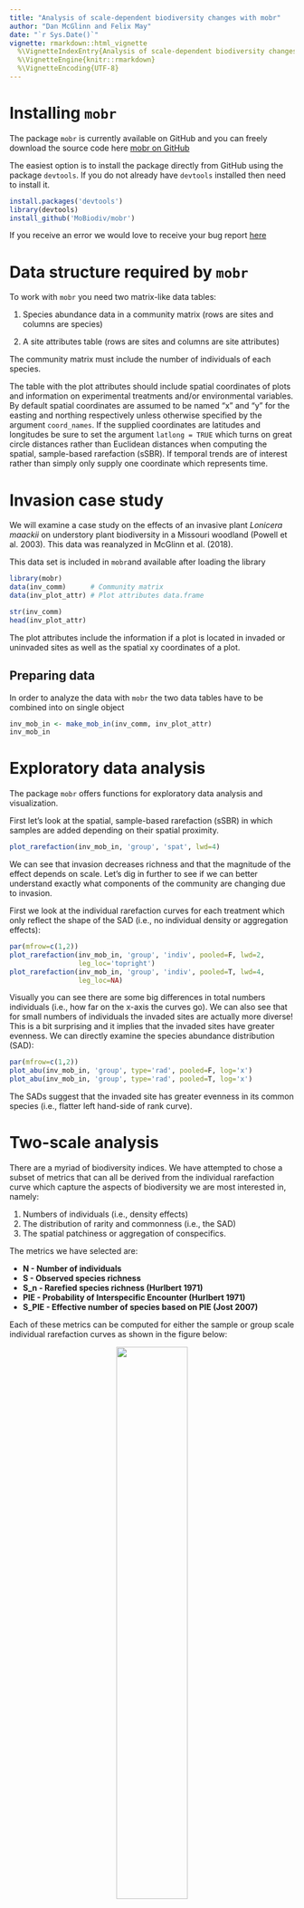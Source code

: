 ```yaml
---
title: "Analysis of scale-dependent biodiversity changes with mobr"
author: "Dan McGlinn and Felix May"
date: "`r Sys.Date()`"
vignette: rmarkdown::html_vignette
  %\VignetteIndexEntry{Analysis of scale-dependent biodiversity changes with mobr}
  %\VignetteEngine{knitr::rmarkdown}
  %\VignetteEncoding{UTF-8}
---
```

# Installing `mobr`

The package `mobr` is currently available on GitHub and you can freely download 
the source code here [mobr on GitHub](https://github.com/MoBiodiv/mobr)

The easiest option is to install the package directly from GitHub using the package `devtools`. If you do not already have `devtools` installed then need to install it.

```r
install.packages('devtools')
library(devtools)
install_github('MoBiodiv/mobr')
```

If you receive an error we would love to receive your bug report 
[here](https://github.com/MoBiodiv/mobr/issues)

# Data structure required by `mobr`

To work with `mobr` you need two matrix-like data tables:

1. Species abundance data in a community matrix (rows are sites and columns are species)

2. A site attributes table (rows are sites and columns are site attributes)

The community matrix must include the number of individuals of each species.

The table with the plot attributes should include spatial coordinates
of plots and information on experimental treatments and/or environmental variables.
By default spatial coordinates are assumed to be named "x" and "y" for the easting and
northing respectively unless otherwise specified by the argument `coord_names`. 
If the supplied coordinates are latitudes and longitudes be sure to set the 
argument `latlong = TRUE` which turns on great circle distances rather than 
Euclidean distances when computing the spatial, sample-based rarefaction (sSBR). 
If temporal trends are of interest rather than simply only supply one coordinate
which represents time. 

# Invasion case study

We will examine a case study on the effects of an
invasive plant _Lonicera maackii_ on understory plant biodiversity in a Missouri
woodland (Powell et al. 2003). This data was reanalyzed in McGlinn et al. (2018).

This data set is included in `mobr`and available after loading the library

```r
library(mobr)
data(inv_comm)      # Community matrix
data(inv_plot_attr) # Plot attributes data.frame
```

```r
str(inv_comm)
head(inv_plot_attr)
```

The plot attributes include the information if a plot is located in invaded or
uninvaded sites as well as the spatial xy coordinates of a plot.

## Preparing data

In order to analyze the data with `mobr` the two data tables have to be combined
into on single object

```r
inv_mob_in <- make_mob_in(inv_comm, inv_plot_attr)
inv_mob_in
```

# Exploratory data analysis

The package `mobr` offers functions for exploratory data analysis and visualization.

First let's look at the spatial, sample-based rarefaction (sSBR) in which samples are
added depending on their spatial proximity. 

```r
plot_rarefaction(inv_mob_in, 'group', 'spat', lwd=4)
```

We can see that invasion decreases richness and that the magnitude of the effect
depends on scale. Let's dig in further to see if we can better understand
exactly what components of the community are changing due to invasion.

First we look at the individual rarefaction curves for each treatment which
only reflect the shape of the SAD (i.e., no individual density or aggregation effects):

```r
par(mfrow=c(1,2))
plot_rarefaction(inv_mob_in, 'group', 'indiv', pooled=F, lwd=2,
                 leg_loc='topright')
plot_rarefaction(inv_mob_in, 'group', 'indiv', pooled=T, lwd=4,
                 leg_loc=NA)
```

Visually you can see there are some big differences in total numbers individuals
(i.e., how far on the x-axis the curves go). We can also see that for small 
numbers of individuals the invaded sites are actually more diverse! This is 
a bit surprising and it implies that the invaded sites have greater evenness. 
We can directly examine the species abundance distribution (SAD):

```r
par(mfrow=c(1,2))
plot_abu(inv_mob_in, 'group', type='rad', pooled=F, log='x')
plot_abu(inv_mob_in, 'group', type='rad', pooled=T, log='x')
```

The SADs suggest that the invaded site has greater evenness in its common
species (i.e., flatter left hand-side of rank curve).

# Two-scale analysis

There are a myriad of biodiversity indices. We have attempted to chose a subset
of metrics that can all be derived from the individual rarefaction curve which
capture the aspects of biodiversity we are most interested in, namely:

1. Numbers of individuals (i.e., density effects)
2. The distribution of rarity and commonness (i.e., the SAD)
3. The spatial patchiness or aggregation of conspecifics.

The metrics we have selected are:

* **N - Number of individuals**
* **S - Observed species richness**
* **S_n - Rarefied species richness (Hurlbert 1971)**
* **PIE - Probability of Interspecific Encounter (Hurlbert 1971)**
* **S_PIE - Effective number of species based on PIE (Jost 2007)**

Each of these metrics can be computed for either the sample or group scale individual rarefaction curves as shown in the figure below: 

<center>![](../vignettes/metrics.png){ width=50%}</center>

The ratio of a given biodiversity metric at the group and sample scales
(i.e., $\beta_S = S_{group} / S_{sample}$ can provide simple measures of
species turnover or \(\beta\)-diversity. Depending on which metric the 
\(\beta\)-diversity is derived from will determine what aspects of species
turnover it is most sensitive too (McGlinn et al. 2018, Chase et al. 2018).


```r
inv_stats <- get_mob_stats(inv_mob_in, group_var = "group", 
                           n_perm = 200)
```

```r
load('../vignettes/inv_stats.Rdata')
```

We can examine the `inv_stats` object 

```r
names(inv_stats)
```

There are also functions for plotting the indices at the sample and group levels.
First let's examine species richness:

```r
plot(inv_stats, 'S')
```

Invasion appears to decrease local sample diversity but not gamma diversity.
Somewhat surprisingly it appears to increase \(\beta\)diversity. 

One of the major effects we observed in the individual rarefaction curve was 
that the invaded sites appeared to have fewer individuals, let's examine the 
test of that:

```r
plot(inv_stats, 'N')
```

Clearly our intuition was correct there is a very strong negative effect of 
invasion on N. So it appears that the changes we observed in S may be due to 
the negative effect of invasion on N. Let's examine `S_n` to test this:

```r
plot(inv_stats, 'S_n')
```

```r
plot(inv_stats, 'S_PIE')
```

We can also plot `f_0` but for this dataset this metric
does not show strong patterns so we'll stop here for now. If you 
want to plot all the biodiversity metrics at once you can simply use:

```r
plot(inv_stats)
```

# Multi-scale analysis

The continuous scale analysis using `mobr` aims at disentangling the 
consequences of three biodiversity components on observed changes in species
richness

1. **Species abundance distribution (SAD)**
2. **Number of individuals (N)**
3. **Aggregation (clumping) of conspecific individuals**

To accomplish this we use three different rarefaction curves which each 
capture different aspects of community structure:

<center>![](../vignettes/rarefaction_curves.png){ width=50%}</center>

If we examine the difference between each of these curves in our two treatments
we can learn how the treatment influences richness via its effects on 
different components of community structure.

<center>![](../vignettes/deltaS_concept.png){ width=75%}</center>

We can carry out this analysis in `mobr` using the function `get_delta_stats`.
For the sake of speed we'll run the analysis with just 20 permutations but 
at least 200 are recommended for actual applications. 

```r
inv_deltaS = get_delta_stats(inv_mob_in, 'group', ref_group='uninvaded',
                             type='discrete', log_scale=TRUE, n_perm = 199)
```

```r
load('../vignettes/inv_deltaS.Rdata')
```

The best way to examine the contents of this object is to plot it. 
First let's examine the three rarefaction curves:

```r
plot(inv_deltaS, 'invaded', 'uninvaded', display='rarefaction')
```

Now let's consider the differences between each set of curves:

```r
plot(inv_deltaS, 'invaded', 'uninvaded', display='delta S')
```

Lastly, we can isolate the individual effects of each component by taking one
more difference between the curves:

```r
plot(inv_deltaS, 'invaded', 'uninvaded', display='ddelta S')
```

The grey polygons above represent the 95% quantile for the null models of
no treatment effect. 

Let's examine these individual effects across in a way that is easier to compare
their effects using the function `overlap_effects`

```r
par(mfrow=c(1,2))
overlap_effects(inv_deltaS, 'invaded', display='raw', leg_loc = 'bottomleft')
overlap_effects(inv_deltaS, 'invaded', display='stacked', prop=T, leg_loc = NA)
```

# Herbaceous woodland plants response to fire

Meyers et al. (2015) collected data on woody plants in the Missouri Ozarks. They
collected 26 sites that had been recently burned and 26 sites that they considered unburned. We will reanalyze their data using the MoB framework. 

```r
# plant community in response to a prescribed fire treatment in a
# central US woodland
data(fire_comm)
data(fire_plot_attr)
fire_mob_in = make_mob_in(fire_comm, fire_plot_attr)
```

Now that the data is loaded and we have created a `mob_in` object we can begin
visualizing the patterns in the dataset. It is always important to graph any 
dataset before attempting to analyze its patterns. We will start our exploration
with the sSBR.

```r
plot_rarefaction(fire_mob_in, 'group', 'spat')
```

The sSBR indicates that the unburned site has higher species richness across
all scales and it appears that the two sites differ in the rate of diversity 
accumulation at certain scales. Let's examine the species-abundance distributions
to see if they may have shifted and may be partially responsible for this 
observed shift in S.

```r
par(mfrow=c(1,2))
plot_abu(fire_mob_in, 'group', 'rad', leg_loc = 'topright',)
plot_abu(fire_mob_in, 'group', 'sad', leg_loc = NA)
```

Above we plot the SAD in two different ways. The plot on the left is the standard rank curve and the plot on the right is the cumulative curve which McGill (2011) advocates for using. The cumulative curve makes it particularly
clear that the shape (i.e., eveness) between the treatments is really similar, 
but in the rank curve it does appear that the burned site does some sites that 
are highly dominated by a single species. 

Let's use the two-scale analysis to continue this exploration of the data and to 
test some hypotheses regarding which components are driving this decrease in S
in the burned sites. 

```r
fire_stats = get_mob_stats(fire_mob_in, 'group')
```
```r
load('../vignettes/fire_stats.Rdata')
```

```r
plot(fire_stats)
```

It is clear that the fire decreased abundance of woody plants - that is likely
not a surprise. The question remains if this drove the decreases in *S* we
observed in the sSBR and which are obvious in the second set of panels on *S*.
It is worth noting that that the decrease in *S* is only significant at the
\(\alpha\)-scale, and that fire actually increases \(\beta\)-diversity. When we
examine the pattern of *S<sub>n</sub>* we see that the effect size is half of
what it was for *S* at the \(\alpha\)-scale. indicating that the decrease in *N*
is helping to decrease *S*. Also the significant increase in \(\beta_S\) is not
as strong in \(\beta_{Sn}\) which indicates: 1) that the burned sites have
higher turnover in part because they have fewer individuals, and 2) that there
is a detectable increase in intra-specific aggregation in the burned sites
because \(\beta_{Sn}\) is still higher in the burned site. *S*<sub>PIE</sub>
indicates that their is a shift towards higher eveness in the unburned sites
that is stronger at the \(\gamma\)-scale. So from the two-scale analysis we can
conclude that fire: 1) decreases *N* which decreases *S*, 2) increases
aggregation, and 3) decreases evenness.

Let's now look at the multi-scale analysis to examine the scale-dependence and
relative strength of these effects. 

```r
fire_deltaS = get_delta_stats(fire_mob_in, 'group', ref_group = 'unburned')
```
```r
load('../vignettes/fire_deltaS.Rdata')
```

We'll start just by examining the rarefaction curves. 

```r
plot(fire_deltaS, 'burned', 'unburned', display = 'rarefaction')
```

These confirm our expectations based on the two-scale analysis. The IBR indicates
the increase in evenness in the unburned site particularly at coarse scales, the
nsSBR illustrates that the N-effect is fairly strong, and the sSBR shows that their
are some effects of aggregation. The delta effect curves can show this more clearly:

```r
plot(fire_deltaS, 'burned', 'unburned', display = 'ddelta S')
```

These plots illustrate that 1) none of these individual effects are of a really
large magnitude ((\(\Delta\)*S* is never more or less than 2 species), 2) the
*N*-effect is the largest driver of decreases in *S*, 3) the increased
aggregation in the burned sites is only really relevant at fine spatial scales,
and lastly 4) although evenness is lower in the burned sites it is only outside
of the acceptance intervals at the finest spatial scales.

```r
overlap_effects(fire_deltaS, 'burned')
```


# Enrichment effect on aquatic experimental cattle tank communities

Here we reanalyze data from Chase (2010) in which freshwater aquatic communities of macroinvertebrates and juvenile amphibians in artificial pools (i.e., cattle tanks) were enriched with phosphorus or not. 

```r
data(tank_comm)
data(tank_plot_attr)
tank_mob_in = make_mob_in(tank_comm, tank_plot_attr)
```

The data is loaded let's examine the sSBR. 

```r
plot_rarefaction(tank_mob_in, 'group', 'spat')
```

Clearly enrichment had a big effect on species richness as it is larger in the "high" productivity (i.e., enriched) community compared to the "low" community
at all scales. It is rare to see such a strong asympote on a rarefaction curve but it does appear that no new species were being encountered in the low community.

```r
par(mfrow=c(1,2))
plot_abu(tank_mob_in, 'group', 'rad')
plot_abu(tank_mob_in, 'group', 'sad', leg_loc = NA)
```

The SAD plots indicate only a modest shift in the evenness component of the SAD
although clearly from the sSBR we know that the size of the species pool is larger
in the high community. 

```r
tank_stats = get_mob_stats(tank_mob_in, 'group')
```
```r
load('../vignettes/tank_stats.Rdata')
```

```r
plot(tank_stats)
```

The two-scale analysis indicates that enrichment does not affect *N* but that it
does increase *S* but only at the coarse scale. The higher productivity sites
had higher \(\beta_S\) indicating that species turnover was higher due to
enrichment. The analysis of *S*<sub>*n*</sub> indicated that this increase in
turnover was due in part to an increase in spatial aggregation in the enriched
tanks. *S*<sub>PIE</sub> indicated that the pattern of evenness particularly in
common species was not changed by enrichment (as we observed in the plots of the
SADs).

```r
tank_deltaS = get_delta_stats(tank_mob_in, 'group', ref_group = 'low',
                              inds = 10, log_scale = TRUE) 
```
```r
load('../vignettes/tank_deltaS.Rdata')
```
```r
plot(tank_deltaS, 'high', 'low', display = 'ddelta S')
```

The delta S plot indicates that enrichment increased intra-specific aggregation
which resulted in decreased S, did not influence S via N, and did increase the
size of the species pool which our framework identifies as an SAD effect. We know
from our other analyses that this was not due to large changes in evenness. 

This example is particularly interesting because: 1) there is absolutely no 
density effect, 2) the aggregation effects and SAD effects cancel each other 
out so strongly that a standard analysis of plot *S* indicates no change due to 
enrichment when obviously there are large changes to the community influencing 
richness. 


```r
overlap_effects(tank_deltaS, 'high', leg_loc = 'bottomright')
```

# References

Chase, J. M. (2010). Stochastic community assembly causes higher biodiversity in more productive environments. Science, 328: 1388-1391.

Chiu, C.-H., Wang, Y.-T., Walther, B.A. & Chao, A. (2014). An improved nonparametric lower bound of species richness via a modified good-turing frequency formula. Biometrics, 70, 671-682.

Gotelli, N.J. & Colwell, R.K. (2001). Quantifying biodiversity: procedures and pitfalls in the measurement and comparison of species richness. Ecology letters, 4, 379–391

Hurlbert, S.H. (1971). The Nonconcept of Species Diversity: A Critique and Alternative Parameters. Ecology, 52, 577–586

Jost, L. (2007). Partitioning Diversity into Independent Alpha and Beta Components. Ecology, 88, 2427-2439.

Myers, J. A., Chase, J. M., Crandall, R. M., & Jiménez, I. (2015). Disturbance alters beta‐diversity but not the relative importance of community assembly mechanisms. Journal of Ecology, 103(5), 1291-1299.

McGlinn, D. J., Xiao, X., May, F., Gotelli, N. J., Blowes, S., Knight, T., … McGill, B. (2018). MoB (Measurement of Biodiversity): a method to separate the scale-dependent effects of species abundance distribution, density, and aggregation on diversity change. BioRxiv, 244103. doi:10.1101/244103

Powell, K.I., Chase, J.M. & Knight, T.M. (2013). Invasive Plants Have Scale-Dependent Effects on Diversity by Altering Species-Area Relationships. Science, 339, 316–318.
